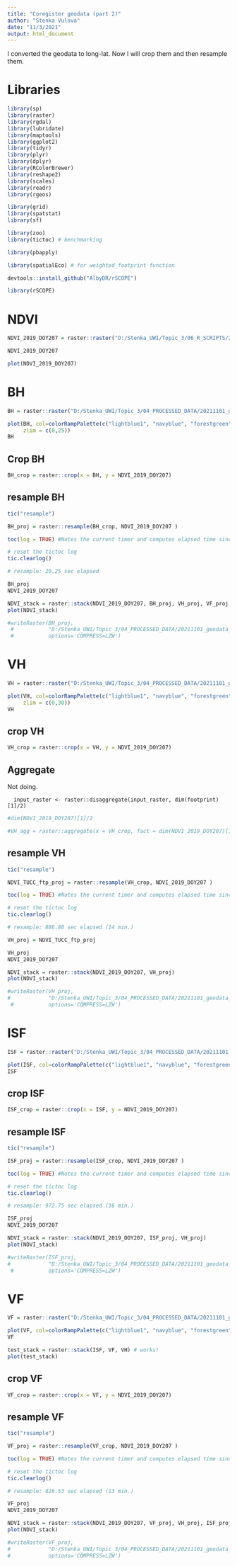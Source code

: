 ```yaml
---
title: "Coregister geodata (part 2)"
author: "Stenka Vulova"
date: "11/3/2021"
output: html_document
---
```


I converted the geodata to long-lat. 
Now I will crop them and then resample them.

# Libraries 

```r

library(sp)
library(raster)
library(rgdal)
library(lubridate)
library(maptools)
library(ggplot2)
library(tidyr)
library(plyr)
library(dplyr)
library(RColorBrewer)
library(reshape2)
library(scales)
library(readr)
library(rgeos)

library(grid)
library(spatstat)
library(sf)

library(zoo)
library(tictoc) # benchmarking

library(pbapply)

library(spatialEco) # for weighted_footprint function 

devtools::install_github("AlbyDR/rSCOPE")

library(rSCOPE)

```

# NDVI 

```r


NDVI_2019_DOY207 = raster::raster("D:/Stenka_UWI/Topic_3/06_R_SCRIPTS/20211102_coreg_geodata/NDVI_2019_DOY207.tif")

NDVI_2019_DOY207

plot(NDVI_2019_DOY207)


```

# BH

```r

BH = raster::raster("D:/Stenka_UWI/Topic_3/04_PROCESSED_DATA/20211101_geodata_resamp/01_longlat/BH_longlat.tif")

plot(BH, col=colorRampPalette(c("lightblue1", "navyblue", "forestgreen", 'yellow1', 'darkorange','red3', 'dark red'))(255),
     zlim = c(0,25))
BH

```

## Crop BH

```r

BH_crop = raster::crop(x = BH, y = NDVI_2019_DOY207)

```

## resample BH

```r

tic("resample")

BH_proj = raster::resample(BH_crop, NDVI_2019_DOY207 )

toc(log = TRUE) #Notes the current timer and computes elapsed time since the matching call to tic(). 

# reset the tictoc log 
tic.clearlog()

# resample: 29.25 sec elapsed

BH_proj
NDVI_2019_DOY207

NDVI_stack = raster::stack(NDVI_2019_DOY207, BH_proj, VH_proj, VF_proj, ISF_proj)
plot(NDVI_stack)

#writeRaster(BH_proj,
 #           "D:/Stenka_UWI/Topic_3/04_PROCESSED_DATA/20211101_geodata_resamp/02_resample/BH_proj.tif",
 #           options='COMPRESS=LZW')

```

# VH 

```r

VH = raster::raster("D:/Stenka_UWI/Topic_3/04_PROCESSED_DATA/20211101_geodata_resamp/01_longlat/VH_longlat.tif")

plot(VH, col=colorRampPalette(c("lightblue1", "navyblue", "forestgreen", 'yellow1', 'darkorange','red3', 'dark red'))(255),
     zlim = c(0,30))
VH

```

## crop VH 

```r

VH_crop = raster::crop(x = VH, y = NDVI_2019_DOY207)

```

## Aggregate

Not doing.

      input_raster <- raster::disaggregate(input_raster, dim(footprint)[1]/2)

```r

#dim(NDVI_2019_DOY207)[1]/2

#VH_agg = raster::aggregate(x = VH_crop, fact = dim(NDVI_2019_DOY207)[1]/2 )

```


## resample VH

```r

tic("resample")

NDVI_TUCC_ftp_proj = raster::resample(VH_crop, NDVI_2019_DOY207 )

toc(log = TRUE) #Notes the current timer and computes elapsed time since the matching call to tic(). 

# reset the tictoc log 
tic.clearlog()

# resample: 886.88 sec elapsed (14 min.)

VH_proj = NDVI_TUCC_ftp_proj

VH_proj
NDVI_2019_DOY207

NDVI_stack = raster::stack(NDVI_2019_DOY207, VH_proj)
plot(NDVI_stack)

#writeRaster(VH_proj,
#            "D:/Stenka_UWI/Topic_3/04_PROCESSED_DATA/20211101_geodata_resamp/02_resample/VH_proj.tif",
 #           options='COMPRESS=LZW')

```


# ISF 

```r

ISF = raster::raster("D:/Stenka_UWI/Topic_3/04_PROCESSED_DATA/20211101_geodata_resamp/01_longlat/ISF_longlat.tif")

plot(ISF, col=colorRampPalette(c("lightblue1", "navyblue", "forestgreen", 'yellow1', 'darkorange','red3', 'dark red'))(255))
ISF

```

## crop ISF 

```r

ISF_crop = raster::crop(x = ISF, y = NDVI_2019_DOY207)

```

## resample ISF

```r

tic("resample")

ISF_proj = raster::resample(ISF_crop, NDVI_2019_DOY207 )

toc(log = TRUE) #Notes the current timer and computes elapsed time since the matching call to tic(). 

# reset the tictoc log 
tic.clearlog()

# resample: 972.75 sec elapsed (16 min.)

ISF_proj
NDVI_2019_DOY207

NDVI_stack = raster::stack(NDVI_2019_DOY207, ISF_proj, VH_proj)
plot(NDVI_stack)

#writeRaster(ISF_proj,
#            "D:/Stenka_UWI/Topic_3/04_PROCESSED_DATA/20211101_geodata_resamp/02_resample/ISF_proj.tif",
 #           options='COMPRESS=LZW')

```

# VF 

```r

VF = raster::raster("D:/Stenka_UWI/Topic_3/04_PROCESSED_DATA/20211101_geodata_resamp/01_longlat/VF_longlat.tif")

plot(VF, col=colorRampPalette(c("lightblue1", "navyblue", "forestgreen", 'yellow1', 'darkorange','red3', 'dark red'))(255))
VF

test_stack = raster::stack(ISF, VF, VH) # works! 
plot(test_stack)

```

## crop VF 

```r

VF_crop = raster::crop(x = VF, y = NDVI_2019_DOY207)

```

## resample VF

```r

tic("resample")

VF_proj = raster::resample(VF_crop, NDVI_2019_DOY207 )

toc(log = TRUE) #Notes the current timer and computes elapsed time since the matching call to tic(). 

# reset the tictoc log 
tic.clearlog()

# resample: 826.53 sec elapsed (13 min.)

VF_proj
NDVI_2019_DOY207

NDVI_stack = raster::stack(NDVI_2019_DOY207, VF_proj, VH_proj, ISF_proj)
plot(NDVI_stack)

#writeRaster(VF_proj,
#            "D:/Stenka_UWI/Topic_3/04_PROCESSED_DATA/20211101_geodata_resamp/02_resample/VF_proj.tif",
#            options='COMPRESS=LZW')

```